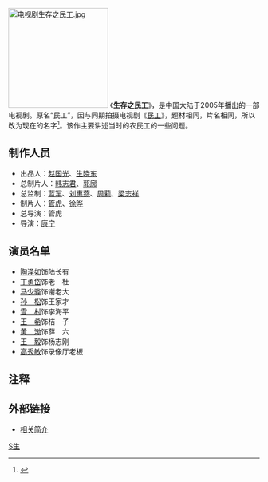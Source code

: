 [[File:电视剧生存之民工.jpg|200px]]
《'''生存之民工'''》，是中国大陆于2005年播出的一部电视剧。原名“民工”，因与同期拍摄电视剧《[[民工_(电视剧)|民工]]》，题材相同，片名相同，所以改为现在的名字<ref>{{Cite web |url=http://news.sina.com.cn/o/2005-04-06/01325565726s.shtml |title=存档副本 |access-date=2010-01-09 |archive-date=2019-08-22 |archive-url=https://web.archive.org/web/20190822154738/http://news.sina.com.cn/o/2005-04-06/01325565726s.shtml |dead-url=no }}</ref>。该作主要讲述当时的农民工的一些问题。

== 制作人员 ==

*出品人：[[赵国光|赵国光]]、[[生晓东|生晓东]]
*总制片人：[[韩志君|韩志君]]、[[郭廓|郭廓]]
*总监制：[[蓝军|蓝军]]、[[刘惠燕|刘惠燕]]、[[周莉|周莉]]、[[梁志祥|梁志祥]]
*制片人：[[管虎|管虎]]、[[徐晔|徐晔]]
*总导演：管虎
*导演：[[康宁_(导演)|康宁]] 
== 演员名单 ==

*[[陶泽如|陶泽如]]饰陆长有　　
*[[丁勇岱|丁勇岱]]饰老　杜
*[[马少骅|马少骅]]饰谢老大　　
*[[孙松_(演员)|孙　松]]饰王家才
*[[雪村|雪　村]]饰李海平　　
*[[王希|王　希]]饰桔　子
*[[黄渤|黄　渤]]饰薛　六　　
*[[王毅_(演员)|王　毅]]饰杨志刚
*[[高秀敏|高秀敏]]饰录像厅老板

== 注释 ==

<references/>

== 外部链接 ==

*[http://yule.sohu.com/s2006/sczmg/ 相关简介] {{Wayback|url=http://yule.sohu.com/s2006/sczmg/ |date=20190819120523 }}

{{管虎}}
{{黄渤}}
[[category:2005年中國電視劇集|S生]]